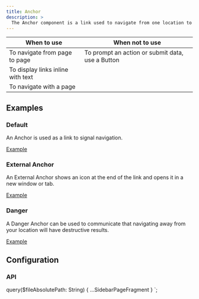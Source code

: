 ```yaml
---
title: Anchor
description: >
  The Anchor component is a link used to navigate from one location to another.
---
```


| When to use                       | When not to use                                  |
| --------------------------------- | ------------------------------------------------ |
| To navigate from page to page     | To prompt an action or submit data, use a Button |
| To display links inline with text |                                                  |
| To navigate with a page           |                                                  |

## Examples

### Default

An Anchor is used as a link to signal navigation.

<!-- TODO: Hook up coded example -->

<CodeExample>
  <a href="https://share.getcloudapp.com/v1uD0b4L">Example</a>
</CodeExample>

### External Anchor

An External Anchor shows an icon at the end of the link and opens it in a new window or tab.

<!-- TODO: Hook up coded example -->

<CodeExample>
  <a href="https://share.getcloudapp.com/yAu2yDrZ">Example</a>
</CodeExample>

### Danger

A Danger Anchor can be used to communicate that navigating away from your location
will have destructive results.

<!-- TODO: Hook up coded example -->

<CodeExample>
  <a href="https://share.getcloudapp.com/2NuXlwqe">Example</a>
</CodeExample>

## Configuration

<!-- TODO: Hook up Configuration section -->

### API

<!-- TODO: Hook up API sheet -->


  query($fileAbsolutePath: String) {
    ...SidebarPageFragment
  }
`;
